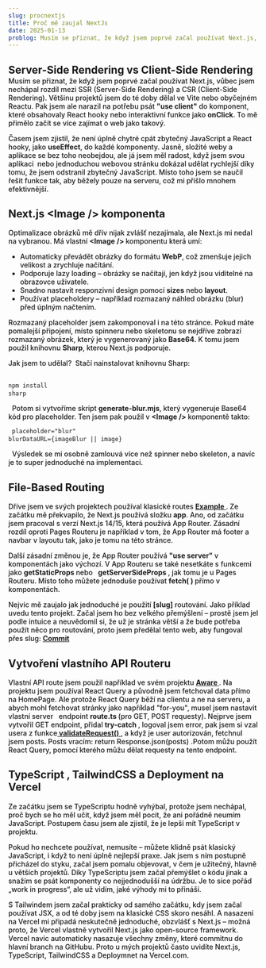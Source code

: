 ```yaml
---
slug: procnextjs
title: Proč mě zaujal NextJs
date: 2025-01-13
problog: Musím se přiznat, že když jsem poprvé začal používat Next.js, vůbec jsem nechápal rozdíl mezi SSR (Server-Side Rendering) a CSR (Client-Side Rendering).Většinu projektů jsem do té doby dělal ve Vite nebo obyčejném
---
```


<div style="font-weight: 500;">
<h2 style="color: var(--blog-heading-color); margin-bottom: 1">Server-Side Rendering vs Client-Side Rendering</h3>
<text>
Musím se přiznat, že když jsem poprvé začal používat Next.js, vůbec jsem nechápal rozdíl mezi SSR (Server-Side Rendering) a CSR (Client-Side Rendering).
Většinu projektů jsem do té doby dělal ve Vite nebo obyčejném Reactu. Pak jsem ale narazil na potřebu psát <text style="color: var(--blog-string); font-weight: 700;">"use client"</text> do komponent, které obsahovaly React hooky nebo interaktivní funkce jako <text style="color: var(--blog-props); font-weight: 700;">onClick</text>.
To mě přimělo začít se více zajímat o web jako takový.</p>
<text>
Časem jsem zjistil, že není úplně chytré cpát zbytečný JavaScript a React hooky, jako <text style="color: var(--blog-function); font-weight: 700;">useEffect</text>, do každé komponenty. Jasně, složité weby a aplikace se bez toho neobejdou, ale já jsem měl radost, když jsem svou aplikaci
 nebo jednoduchou webovou stránku dokázal udělat rychlejší díky tomu, že jsem odstranil zbytečný JavaScript. Místo toho jsem se naučil řešit funkce tak, aby běžely pouze na serveru, což mi přišlo mnohem efektivnější.</p>

<h2 style="color: var(--blog-heading-color);">
  Next.js <text>&lt;Image /&gt;</text> komponenta
</h2>
<text>
  Optimalizace obrázků mě dřív nijak zvlášť nezajímala, ale Next.js mi nedal na
  vybranou. Má vlastní
  <text style="color: var(--blog-heading-color); font-weight: 700;">
    &lt;Image /&gt;
  </text>
  komponentu která umí:
</text>
<ul>
  <li>
    Automaticky převádět obrázky do formátu
    <text style="color: var(--blog-code-color); font-weight: 700;">WebP</text>, což
    zmenšuje jejich velikost a zrychluje načítání.
  </li>
  <li>
    Podporuje lazy loading – obrázky se načítají, jen když jsou viditelné na
    obrazovce uživatele.
  </li>
  <li>
    Snadno nastavit responzivní design pomocí
    <text style="color: var(--blog-props); font-weight: 700;">sizes</text> nebo
    <text style="color: var(--blog-props); font-weight: 700;">layout</text>.
  </li>
  <li>
    Používat placeholdery – například rozmazaný náhled obrázku (blur) před
    úplným načtením.
  </li>
</ul>

<p>
  Rozmazaný placeholder jsem zakomponoval i na této stránce. Pokud máte
  pomalejší připojení, místo spinneru nebo skeletonu se nejdříve zobrazí
  rozmazaný obrázek, který je vygenerovaný jako
  <text style="color: var(--blog-code-color); font-weight: 700;">Base64</text>. K
  tomu jsem použil knihovnu
  <text style="color: var(--blog-code-color); font-weight: 700;">Sharp</text>,
  kterou Next.js podporuje.
</p>

<text>Jak jsem to udělal?</text>  <text>
  Stačí nainstalovat knihovnu Sharp:
</text>  <pre>
    <code style="color: var(--blog-code-color-inimage);">npm install sharp</code>
</pre>
  <text>
  Potom si vytvoříme skript <strong>generate-blur.mjs</strong>, který
  vygeneruje Base64 kód pro placeholder. Ten jsem pak použil v
  <text style="color: var(--blog-heading-color); font-weight: 700;">
    &lt;Image /&gt;
  </text>
  komponentě takto:
</text>
  <pre>
  <code style="color: var(--blog-code-color-inimage);">
    placeholder="blur" blurDataURL={imageBlur || image}
  </code>
</pre>
  <text>
  Výsledek se mi osobně zamlouvá více než spinner nebo skeleton, a navíc je to
  super jednoduché na implementaci.
</text>
<h2 style="color: var(--blog-heading-color);">File-Based Routing</h2>
<text>
  Dříve jsem ve svých projektech používal klasické routes
  <a
    href="https://github.com/MarekKrumal/MTRX/tree/main/backend/routes"
    target="_blank"
    rel="noopener noreferrer"
    style="color: var(--blog-link-color); font-weight: 650;"
  >
    Example
  </a>
</text>
<text>
  . Ze začátku mě překvapilo, že Next.js používá složku
  <text style="color: var(--blog-code-color); font-weight: 700;">app</text>. Ano,
  od začátku jsem pracoval s verzí Next.js 14/15, která používá App Router. Zásadní
  rozdíl oproti Pages Routeru je například v tom, že App Router má footer a navbar
  v layoutu tak, jako je tomu na této stránce.
</text>  <p>
  Další zásadní změnou je, že App Router používá
  <text style="color: var(--blog-string); font-weight: 700;">
    "use server"
  </text> v komponentách jako výchozí. V App Routeru se také nesetkáte s funkcemi
  jako <text style="color: var(--blog-function); font-weight: 700;">
    getStaticProps
  </text> nebo  <text style="color: var(--blog-function); font-weight: 700;">
    getServerSideProps
  </text>, jak tomu je u Pages Routeru. Místo toho můžete jednoduše používat <text style="color: var(--blog-function); font-weight: 700;">
    fetch<text style="color: var(--blog-props); font-weight: 700;">( )</text>
  </text> přímo v komponentách.

<p>
  Nejvíc mě zaujalo jak jednoduché je použití
  <text style="color: var(--blog-code-color); font-weight: 700;">[slug]</text>
  routování. Jako příklad uvedu tento projekt. Začal jsem ho bez velkého
  přemýšlení – prostě jsem jel podle intuice a neuvědomil si, že už je stránka
  větší a že bude potřeba použít něco pro routování, proto jsem předělal tento
  web, aby fungoval přes slug:
  <a
    href="https://github.com/MarekKrumal/marek-krumal-port/commit/b61c5cf5352931ccdc6a3667ee00de27df2f39c7"
    target="_blank"
    rel="noopener noreferrer"
    style="color: var(--blog-link-color); font-weight: 650;"
  >
    Commit
  </a>
</p>

<h2 style="color: var(--blog-heading-color);">
  Vytvoření vlastního API Routeru
</h2>
<text>
  Vlastní API route jsem použil například ve svém projektu
  <a
    href="https://github.com/MarekKrumal/awares33/blob/main/src/app/api/posts/for-you/route.ts"
    target="_blank"
    rel="noopener noreferrer"
    style="color: var(--blog-link-color); font-weight: 650;"
  >
    Aware
  </a>. Na projektu jsem používal React Query a původně jsem fetchoval data přímo
  na HomePage. Ale protože React Query běží na clientu a ne na serveru, a abych mohl
  fetchovat stránky jako například "for-you", musel jsem nastavit vlastní server
    endpoint <text style="color: var(--blog-props); font-weight: 700">
    route.ts
  </text> (pro GET, POST requesty). Nejprve jsem vytvořil GET endpoint, přidal <text style="color: var(--blog-return); font-weight: 700">
    try-catch
  </text>, logoval jsem error, pak jsem si vzal usera z funkce<a
    href="https://github.com/MarekKrumal/awares33/blob/main/src/auth.ts"
    target="_blank"
    rel="noopener noreferrer"
    style="color: var(--blog-link-color); font-weight: 650;"
  >
    validateRequest()
  </a>, a když je user autorizován, fetchnul jsem posts. Posts vracím:
  <text style="color: var(--blog-code-color);">
    return Response.json(posts)
  </text>
  .Potom můžu použít React Query, pomocí kterého můžu dělat requesty na tento endpoint.
</text>

<h2 style="color: var(--blog-heading-color);">TypeScript , TailwindCSS a Deployment na Vercel</h2>
<text>Ze začátku jsem se TypeScriptu hodně vyhýbal, protože jsem nechápal, proč bych se ho měl učit, když jsem měl pocit, že ani pořádně neumím JavaScript. Postupem času jsem ale zjistil, že je lepší mít TypeScript v projektu.

Pokud ho nechcete používat, nemusíte – můžete klidně psát klasický JavaScript, i když to není úplně nejlepší praxe. Jak jsem s ním postupně přicházel do styku, začal jsem pomalu objevovat, v čem je užitečný, hlavně u větších projektů.
Díky TypeScriptu jsem začal přemýšlet o kódu jinak a snažím se psát komponenty co nejjednodušší na údržbu. Je to sice pořád „work in progress“, ale už vidím, jaké výhody mi to přináší.

S Tailwindem jsem začal prakticky od samého začátku, kdy jsem začal používat JSX, a od té doby jsem na klasické CSS skoro nesáhl. A nasazení na Vercel mi připadá neskutečně jednoduché,
obzvlášť s Next.js – možná proto, že Vercel vlastně vytvořil Next.js jako open-source framework. Vercel navíc automaticky nasazuje všechny změny, které commitnu do hlavní branch na GitHubu.
Proto u mých projektů často uvidíte Next.js, TypeScript, TailwindCSS a Deploymnet na Vercel.com.

</text>

</div>
